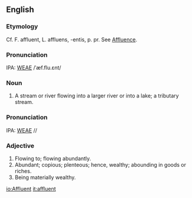==English==
===Etymology===
Cf. F. affluent, L. affluens, -entis, p. pr.  See [[Affluence]].

===Pronunciation===
IPA: [[WEAE]] /ˈæf.flu.ɛnt/

===Noun===
#A stream or river flowing into a larger river or into a lake; a tributary stream.

===Pronunciation===
IPA: [[WEAE]] //

===Adjective===
# Flowing to; flowing abundantly.
# Abundant; copious; plenteous; hence, wealthy; abounding in goods or riches.
# Being materially wealthy.

[[io:Affluent]]
[[it:affluent]]